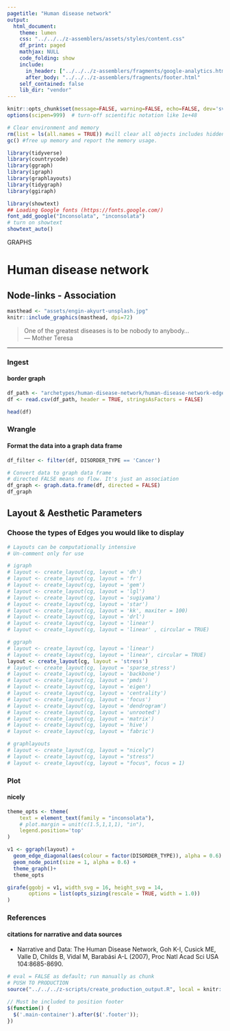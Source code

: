 ```yaml
---
pagetitle: "Human disease network"
output:
  html_document:
    theme: lumen
    css: "../../../z-assemblers/assets/styles/content.css"
    df_print: paged
    mathjax: NULL
    code_folding: show
    include:
      in_header: ["../../../z-assemblers/fragments/google-analytics.html", "../../../z-assemblers/fragments/header.html"]
      after_body: "../../../z-assemblers/fragments/footer.html"
    self_contained: false
    lib_dir: "vendor"
---
```


```r

knitr::opts_chunk$set(message=FALSE, warning=FALSE, echo=FALSE, dev='svg')
options(scipen=999)  # turn-off scientific notation like 1e+48

# Clear environment and memory
rm(list = ls(all.names = TRUE)) #will clear all objects includes hidden objects.
gc() #free up memory and report the memory usage.

library(tidyverse)
library(countrycode)
library(ggraph)
library(igraph)
library(graphlayouts)
library(tidygraph)
library(ggiraph)

library(showtext)
## Loading Google fonts (https://fonts.google.com/)
font_add_google("Inconsolata", "inconsolata")
# turn on showtext
showtext_auto()

```

<div class="activity">
GRAPHS
</div>

# Human disease network
## Node-links - Association

```r

masthead <- "assets/engin-akyurt-unsplash.jpg"
knitr::include_graphics(masthead, dpi=72)

```

> One of the greatest diseases is to be nobody to anybody...\
--- Mother Teresa\

***

### Ingest
#### border graph

```r

df_path <- "archetypes/human-disease-network/human-disease-network-edges.csv"
df <- read.csv(df_path, header = TRUE, stringsAsFactors = FALSE)

head(df)

```


### Wrangle
#### Format the data into a graph data frame 


```r

df_filter <- filter(df, DISORDER_TYPE == 'Cancer')

# Convert data to graph data frame
# directed FALSE means no flow. It's just an association
df_graph <- graph.data.frame(df, directed = FALSE)
df_graph

```


## Layout & Aesthetic Parameters
### Choose the types of Edges you would like to display


```r

# Layouts can be computationally intensive
# Un-comment only for use

# igraph
# layout <- create_layout(cg, layout = 'dh')
# layout <- create_layout(cg, layout = 'fr')
# layout <- create_layout(cg, layout = 'gem')
# layout <- create_layout(cg, layout = 'lgl')
# layout <- create_layout(cg, layout = 'sugiyama')
# layout <- create_layout(cg, layout = 'star')
# layout <- create_layout(cg, layout = 'kk', maxiter = 100)
# layout <- create_layout(cg, layout = 'drl')
# layout <- create_layout(cg, layout = 'linear')
# layout <- create_layout(cg, layout = 'linear' , circular = TRUE)

# ggraph
# layout <- create_layout(cg, layout = 'linear')
# layout <- create_layout(cg, layout = 'linear', circular = TRUE)
layout <- create_layout(cg, layout = 'stress')
# layout <- create_layout(cg, layout = 'sparse_stress')
# layout <- create_layout(cg, layout = 'backbone')
# layout <- create_layout(cg, layout = 'pmds')
# layout <- create_layout(cg, layout = 'eigen')
# layout <- create_layout(cg, layout = 'centrality')
# layout <- create_layout(cg, layout = 'focus')
# layout <- create_layout(cg, layout = 'dendrogram')
# layout <- create_layout(cg, layout = 'unrooted')
# layout <- create_layout(cg, layout = 'matrix')
# layout <- create_layout(cg, layout = 'hive')
# layout <- create_layout(cg, layout = 'fabric')

# graphlayouts
# layout <- create_layout(cg, layout = "nicely")
# layout <- create_layout(cg, layout = "stress")
# layout <- create_layout(cg, layout = "focus", focus = 1)

```


### Plot
#### nicely


```r

theme_opts <- theme(
    text = element_text(family = "inconsolata"), 
    # plot.margin = unit(c(1.5,1,1,1), "in"),
    legend.position='top'
)

v1 <- ggraph(layout) + 
  geom_edge_diagonal(aes(colour = factor(DISORDER_TYPE)), alpha = 0.6) +
  geom_node_point(size = 1, alpha = 0.6) +
  theme_graph()+
  theme_opts

girafe(ggobj = v1, width_svg = 16, height_svg = 14,
       options = list(opts_sizing(rescale = TRUE, width = 1.0))
)


```


### References
#### citations for narrative and data sources

* Narrative and Data: The Human Disease Network, Goh K-I, Cusick ME, Valle D, Childs B, Vidal M, Barabási A-L (2007), Proc Natl Acad Sci USA 104:8685-8690.


```r

# eval = FALSE as default; run manually as chunk
# PUSH TO PRODUCTION
source("../../../z-scripts/create_production_output.R", local = knitr::knit_global())

```



```js

// Must be included to position footer
$(function() {
  $('.main-container').after($('.footer'));
})

```


